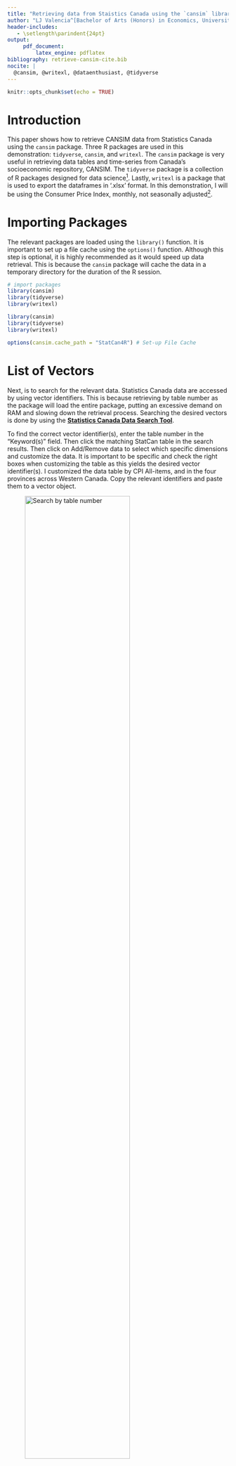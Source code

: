 ---
title: "Retrieving data from Staistics Canada using the `cansim` library"
author: "LJ Valencia^[Bachelor of Arts (Honors) in Economics, University of Alberta]"
header-includes:
   - \setlength\parindent{24pt}
output: 
     pdf_document:
         latex_engine: pdflatex
bibliography: retrieve-cansim-cite.bib 
nocite: | 
  @cansim, @writexl, @dataenthusiast, @tidyverse
---
```{r setup, include=FALSE}
knitr::opts_chunk$set(echo = TRUE)
```

# Introduction
\indent 
This paper shows how to retrieve CANSIM data from Statistics Canada using the `cansim` package. Three R packages are used in this demonstration: `tidyverse`, `cansim`, and `writexl`. The `cansim` package is very useful in retrieving data tables and time-series from Canada's socioeconomic repository, CANSIM. The `tidyverse` package is a collection of R packages designed for data science^[For more information, see https://www.tidyverse.org/]. Lastly, `writexl` is a package that is used to export the dataframes in '.xlsx' format. In this demonstration, I will be using the Consumer Price Index, monthly, not seasonally adjusted^[Statistics Canada. Table 18-10-0004-01 Consumer Price Index, monthly, not seasonally adjusted].

# Importing Packages
\indent 
The relevant packages are loaded using the `library()` function. It is important to set up a file cache using the `options()` function. Although this step is optional, it is highly recommended as it would speed up data retrieval. This is because the `cansim` package will cache the data in a temporary directory for the duration of the R session. 
```{r import, eval=FALSE}
# import packages
library(cansim)
library(tidyverse) 
library(writexl)
```

```{r importtrue, include=FALSE}
library(cansim)
library(tidyverse) 
library(writexl)
```

```{r optionscache, echo=TRUE}
options(cansim.cache_path = "StatCan4R") # Set-up File Cache
```

# List of Vectors
\indent 
Next, is to search for the relevant data. Statistics Canada data are accessed by using vector identifiers. This is because retrieving by table number as the package will load the entire package, putting an excessive demand on RAM and slowing down the retrieval process. Searching the desired vectors is done by using the [**Statistics Canada Data Search Tool**](https://www150.statcan.gc.ca/n1/en/type/data). 

To find the correct vector identifier(s), enter the table number in the "Keyword(s)" field. Then click the matching StatCan table in the search results. Then click on Add/Remove data to select which specific dimensions and customize the data. It is important to be specific and check the right boxes when customizing the table as this yields the desired vector identifier(s). I customized the data table by CPI All-items, and in the four provinces across Western Canada. Copy the relevant identifiers and paste them to a vector object.

![Search by table number](StatCanKeyword.jpg){width=75% }

![Click Add/Remove data](StatCanAddRemove.jpg){width=75% }

![Check 'Display Vector indentifier and coordinate'](StatCanVector.jpg){width=75% }

In the section of code below, the necessary vector identifiers are assigned into a vector object in R. Second, the desired start and end periods are defined. Next I use the `get_cansim_vector()` to retrieve the necessary tables. Lastly, the variable names in the dataframe are changed and the irrelevant columns are dropped.
```{r vectors, eval=FALSE}
# assign the vector identifiers into a vector
vectors.cpi <- c("v41692055",
                 "v41692191",
                 "v41692327",
                 "v41692462")
date.start <- "2000-01-01" # start period
date.end <- "2020-09-01" # end period
# retrieve tables using the vector
df <- get_cansim_vector(vectors.cpi, date.start, date.end) %>% # start and end dates 
      rename(CPIallitems = VALUE) %>% # rename variables; rename VALUE into CPIallitems
      rename(date = REF_DATE) %>% 
      rename(vector = VECTOR) %>% 
      select(-c(1, 4:8)) # drop the irrelevant variables. 
```

# Spreading the Data
\indent 
Although I have shown how to retrieve StatCan data using the `cansim` package, The `get_cansim_vector()` does not return a tidy data. Data points by vector indentifiers are piled on top of one another. To address this, the code below shows how to spread the data using the `spread()` function. This clean data is then exported as a '.xlsx' file. 

Next, I use the `get_cansim_vector_info()` function to get the information about vectors. I use a for loop to repalce the vector names in the dataframe with their appropriate english names. 
```{r spread, eval=FALSE}
# get information about vectors
title.vectors <- get_cansim_vector_info(x) %>%
        select(-c(1,3:4,6:10)) # get the titles
for (i in 1:length(x)){ # rename vectors with their recognized titles;
  # replace vector numbers with actual names; 
  # match vector with the appropriate titles.
  df[df==title.vectors$VECTOR[i]] <- title.vectors$title_en[i] 
  }
df <- spread(df, key=vector, value=CPIallitems) # spread the dataframe
write_xlsx(df , path="StatCan4R\CPI-all-items.xlsx") # export data
```

# Full Implementation using a Function
\indent 
The code below is a full implementation, but with a function. Functions are very useful to perform specific tasks. First, I used an if-else statement to check if the vector is not a NULL type object. After using the `get_cansim_vector()` for retrieval and selection of useful information, I used a for loop to rename the vectors into more informative names. Then the data is spread using the `spread()` function. It is important to note that when creating a vector of names to replace the original identifiers, they have to match the order of their vector identifiers.

```{r function, eval=FALSE}
date.start <- "2000-01-01" # start period
date.end <- "2020-09-01" # end period
# function for importing the necessary vectors
query <- function(x, date1, date2){
  if (is.null(x) != TRUE){# if list of vectors is not NULL (empty) 
    if ((is.null(date1) != TRUE) && (is.null(date2) != TRUE)){# if dates are not NULL (empty) 
      df <- get_cansim_vector(x, "2000-01-01", "2019-12-01") %>% # start and end dates 
        rename(value = VALUE) %>% # rename variables
        rename(date = REF_DATE) %>% 
        rename(vector = VECTOR) %>% 
        select(-c(1, 4:8)) # drop the irrelevant variables.
      title.vectors <- get_cansim_vector_info(x) %>%
        select(-c(1,3:4,6:10)) # get the titles
      for (i in 1:length(x)){
        # replace vector numbers with actual names; 
        # match vector with the appropriate english title
        df[df==title.vectors$VECTOR[i]] <- title.vectors$title_en[i] 
      }
      df <- spread(df, key=vector, value=value) # spread the dataframe
      return(df) # return dataframe
    }
    else{ # warning statement that says inputs are not valid; 'stop' halts execution of code.
      stop("Please enter appropriate start and end dates.")
    }
  }
  else{
    stop("Your inputs are not valid. Please use a list of CANSIM vectors or a vector.")
  }
}
df <- query(vectors.cpi, date.start, date.start)
write_xlsx(df, path="StatCan4R\CPI-all-items.xlsx") # export data
```

# Conclusion
\indent 
I have shown how to retrieve, manipulate and clean the data from StatsCan using three libraries: `cansim`, `tidyverse`, and `writexl`. The Data Enthusiast's Blog and the `cansim` package reference guide have been been very helpful to me in creating this demonstration. Links to relevant webpages are attached in the References section.

\newpage

# References
\indent
